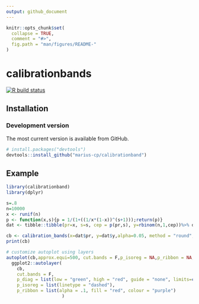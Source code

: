 ```yaml
---
output: github_document
---
```


```r
knitr::opts_chunk$set(
  collapse = TRUE,
  comment = "#>",
  fig.path = "man/figures/README-"
)
```

# calibrationbands
<!-- badges: start -->
[![R build status](https://github.com/marius-cp/calibrationband/workflows/R-CMD-check/badge.svg)](https://github.com/marius-cp/calibrationband/actions)
<!-- badges: end -->

## Installation
### Development version

The most current version is available from GitHub.

```r
# install.packages("devtools")
devtools::install_github("marius-cp/calibrationband")
```

## Example

```r
library(calibrationband)
library(dplyr)

s=.8
n=10000
x <- runif(n)
p <- function(x,s){p = 1/(1+((1/x*(1-x))^(s+1)));return(p)}
dat <- tibble::tibble(pr=x, s=s, cep = p(pr,s), y=rbinom(n,1,cep))%>% dplyr::arrange(pr)

cb <- calibration_bands(x=dat$pr, y=dat$y,alpha=0.05, method = "round", digits = 3)
print(cb)

# customize autoplot using layers 
autoplot(cb,approx.equi=500, cut.bands = F,p_isoreg = NA,p_ribbon = NA,p_diag = NA)+
  ggplot2::autolayer(
    cb,
    cut.bands = F,
    p_diag = list(low = "green", high = "red", guide = "none", limits=c(0,1)),
    p_isoreg = list(linetype = "dashed"),
    p_ribbon = list(alpha = .1, fill = "red", colour = "purple")
                     )
```
